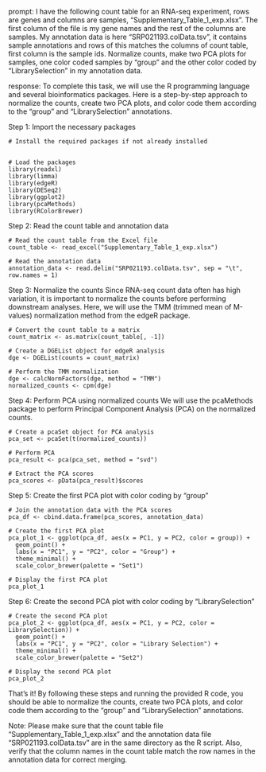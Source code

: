 prompt:
I have the following count table for an RNA-seq experiment, rows are genes and columns are samples, "Supplementary_Table_1_exp.xlsx". The first column of the file is my gene names and the rest of the columns are samples. My annotation data is here  "SRP021193.colData.tsv", it contains sample annotations and rows of this matches the columns of count table, first column is the sample ids. Normalize counts, make two PCA plots for samples, one color coded samples by "group" and the other color coded by "LibrarySelection" in my annotation data.

response:
To complete this task, we will use the R programming language and several bioinformatics packages. Here is a step-by-step approach to normalize the counts, create two PCA plots, and color code them according to the "group" and "LibrarySelection" annotations.

Step 1: Import the necessary packages
```
# Install the required packages if not already installed


# Load the packages
library(readxl)
library(limma)
library(edgeR)
library(DESeq2)
library(ggplot2)
library(pcaMethods)
library(RColorBrewer)
```

Step 2: Read the count table and annotation data
```
# Read the count table from the Excel file
count_table <- read_excel("Supplementary_Table_1_exp.xlsx")

# Read the annotation data
annotation_data <- read.delim("SRP021193.colData.tsv", sep = "\t", row.names = 1)
```

Step 3: Normalize the counts
Since RNA-seq count data often has high variation, it is important to normalize the counts before performing downstream analyses. Here, we will use the TMM (trimmed mean of M-values) normalization method from the edgeR package.

```
# Convert the count table to a matrix
count_matrix <- as.matrix(count_table[, -1])

# Create a DGEList object for edgeR analysis
dge <- DGEList(counts = count_matrix)

# Perform the TMM normalization
dge <- calcNormFactors(dge, method = "TMM")
normalized_counts <- cpm(dge)
```

Step 4: Perform PCA using normalized counts
We will use the pcaMethods package to perform Principal Component Analysis (PCA) on the normalized counts.

```
# Create a pcaSet object for PCA analysis
pca_set <- pcaSet(t(normalized_counts))

# Perform PCA
pca_result <- pca(pca_set, method = "svd")

# Extract the PCA scores
pca_scores <- pData(pca_result)$scores
```

Step 5: Create the first PCA plot with color coding by "group"
```
# Join the annotation data with the PCA scores
pca_df <- cbind.data.frame(pca_scores, annotation_data)

# Create the first PCA plot
pca_plot_1 <- ggplot(pca_df, aes(x = PC1, y = PC2, color = group)) +
  geom_point() +
  labs(x = "PC1", y = "PC2", color = "Group") +
  theme_minimal() +
  scale_color_brewer(palette = "Set1")

# Display the first PCA plot
pca_plot_1
```

Step 6: Create the second PCA plot with color coding by "LibrarySelection"
```
# Create the second PCA plot
pca_plot_2 <- ggplot(pca_df, aes(x = PC1, y = PC2, color = LibrarySelection)) +
  geom_point() +
  labs(x = "PC1", y = "PC2", color = "Library Selection") +
  theme_minimal() +
  scale_color_brewer(palette = "Set2")

# Display the second PCA plot
pca_plot_2
```

That's it! By following these steps and running the provided R code, you should be able to normalize the counts, create two PCA plots, and color code them according to the "group" and "LibrarySelection" annotations.

Note: Please make sure that the count table file "Supplementary_Table_1_exp.xlsx" and the annotation data file "SRP021193.colData.tsv" are in the same directory as the R script. Also, verify that the column names in the count table match the row names in the annotation data for correct merging.
